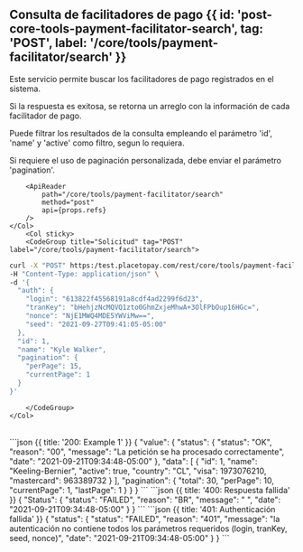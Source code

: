 
<MissingTranslationBanner />

## Consulta de facilitadores de pago {{ id: 'post-core-tools-payment-facilitator-search', tag: 'POST', label: '/core/tools/payment-facilitator/search' }}

<Row>
    <Col>
        Este servicio permite buscar los facilitadores de pago registrados en el sistema.

Si la respuesta es exitosa, se retorna un arreglo con la información de cada facilitador de pago.

Puede filtrar los resultados de la consulta empleando el parámetro 'id', 'name' y 'active' como filtro, segun lo requiera.

Si requiere el uso de paginación personalizada, debe enviar el parámetro 'pagination'.
    
        <ApiReader
            path="/core/tools/payment-facilitator/search"
            method="post"
            api={props.refs}
        />
    </Col>
        <Col sticky>
        <CodeGroup title="Solicitud" tag="POST" label="/core/tools/payment-facilitator/search">
```bash {{title: 'Búsqueda consultores comerciales'}}
curl -X "POST" https:/test.placetopay.com/rest/core/tools/payment-facilitator/search \
-H "Content-Type: application/json" \
-d '{
  "auth": {
    "login": "613822f45568191a8cdf4ad2299f6d23",
    "tranKey": "bHehjzNcMQVQ1zto0GhmZxjeMhwA+3OlFPbOup16HGc=",
    "nonce": "NjE1MWQ4MDE5YWViMw==",
    "seed": "2021-09-27T09:41:05-05:00"
  },
  "id": 1,
  "name": "Kyle Walker",
  "pagination": {
    "perPage": 15,
    "currentPage": 1
  }
}'
```
        </CodeGroup>
    </Col>
</Row>

<Row>
    <Col>
        <ApiReader
            path="/core/tools/payment-facilitator/search"
            method="post"
            type="response"
            api={props.refs}
        />
    </Col>
        <Col sticky>
        <br />
        <CodeGroup title="Respuesta">
```json {{ title: '200: Example 1' }}
{
  "value": {
    "status": {
      "status": "OK",
      "reason": "00",
      "message": "La petición se ha procesado correctamente",
      "date": "2021-09-21T09:34:48-05:00"
    },
    "data": [
      {
        "id": 1,
        "name": "Keeling-Bernier",
        "active": true,
        "country": "CL",
        "visa": 1973076210,
        "mastercard": 963389732
      }
    ],
    "pagination": {
      "total": 30,
      "perPage": 10,
      "currentPage": 1,
      "lastPage": 1
    }
  }
}
```
```json {{ title: '400: Respuesta fallida' }}
{
  "Status": {
    "status": "FAILED",
    "reason": "BR",
    "message": " ",
    "date": "2021-09-21T09:34:48-05:00"
  }
}
```
```json {{ title: '401: Authenticación fallida' }}
{
  "status": {
    "status": "FAILED",
    "reason": "401",
    "message": "la autenticación no contiene todos los parámetros requeridos (login, tranKey, seed, nonce)",
    "date": "2021-09-21T09:34:48-05:00"
  }
}
```
        </CodeGroup>
    </Col>
</Row>

